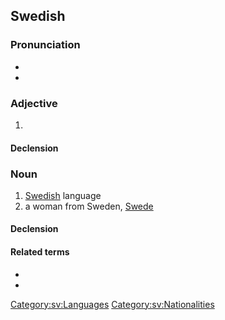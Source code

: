 ==Swedish==

===Pronunciation===
* {{IPA|/svɛnska/|lang=sv}}
* {{audio|Sv-svenska.ogg|audio|lang=sv}}

===Adjective===
{{head|sv|adjective form}}

# {{sv-adj-form-abs-def+pl|svensk}}

====Declension====
{{sv-noun-unc-irreg-c|definitions=1}}

===Noun===
{{sv-noun|c}}

# [[Swedish]] language
# a woman from Sweden, [[Swede]]

====Declension====
{{sv-infl-noun-c-or|svensk|definitions=2}}

====Related terms====
* {{l|sv|fornsvenska}}
* {{l|sv|finlandssvenska}}

[[Category:sv:Languages]]
[[Category:sv:Nationalities]]